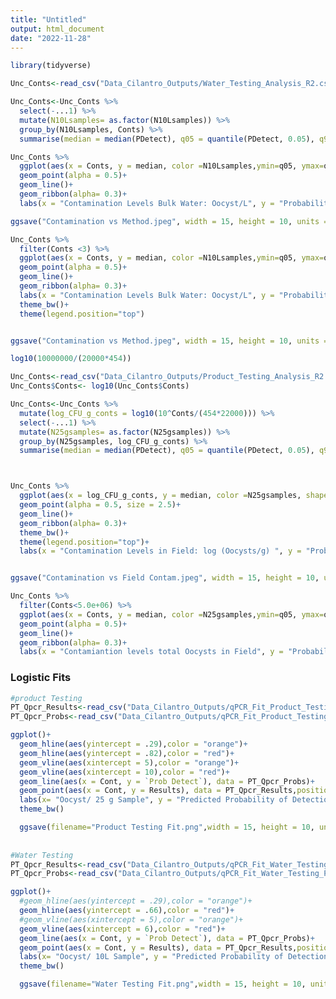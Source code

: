 ```yaml
---
title: "Untitled"
output: html_document
date: "2022-11-28"
---
```

```r
library(tidyverse)
```

```r
Unc_Conts<-read_csv("Data_Cilantro_Outputs/Water_Testing_Analysis_R2.csv")
```

```r
Unc_Conts<-Unc_Conts %>% 
  select(-...1) %>% 
  mutate(N10Lsamples= as.factor(N10Lsamples)) %>% 
  group_by(N10Lsamples, Conts) %>% 
  summarise(median = median(PDetect), q05 = quantile(PDetect, 0.05), q95 = quantile(PDetect, 0.95)) 

Unc_Conts %>% 
  ggplot(aes(x = Conts, y = median, color =N10Lsamples,ymin=q05, ymax=q95, fill = N10Lsamples))+
  geom_point(alpha = 0.5)+
  geom_line()+
  geom_ribbon(alpha= 0.3)+
  labs(x = "Contamination Levels Bulk Water: Oocyst/L", y = "Probability of Detection", fill = "No. 10L Samples", color= "No. 10L Samples")

ggsave("Contamination vs Method.jpeg", width = 15, height = 10, units = "cm", dpi = 600)

```

```r


Unc_Conts %>% 
  filter(Conts <3) %>% 
  ggplot(aes(x = Conts, y = median, color =N10Lsamples,ymin=q05, ymax=q95, fill = N10Lsamples))+
  geom_point(alpha = 0.5)+
  geom_line()+
  geom_ribbon(alpha= 0.3)+
  labs(x = "Contamination Levels Bulk Water: Oocyst/L", y = "Probability of Detection", fill = "No. 10L Samples", color= "No. 10L Samples")+
  theme_bw()+
  theme(legend.position="top")


ggsave("Contamination vs Method.jpeg", width = 15, height = 10, units = "cm", dpi = 600)
```
```r
log10(10000000/(20000*454))
```


```r
Unc_Conts<-read_csv("Data_Cilantro_Outputs/Product_Testing_Analysis_R2.csv")
Unc_Conts$Conts<- log10(Unc_Conts$Conts)
```

```r
Unc_Conts<-Unc_Conts %>%
  mutate(log_CFU_g_conts = log10(10^Conts/(454*22000))) %>% 
  select(-...1) %>% 
  mutate(N25gsamples= as.factor(N25gsamples)) %>% 
  group_by(N25gsamples, log_CFU_g_conts) %>% 
  summarise(median = median(PDetect), q05 = quantile(PDetect, 0.05), q95 = quantile(PDetect, 0.95)) 



Unc_Conts %>% 
  ggplot(aes(x = log_CFU_g_conts, y = median, color =N25gsamples, shape =N25gsamples, linetype =N25gsamples, ymin=q05, ymax=q95, fill = N25gsamples))+
  geom_point(alpha = 0.5, size = 2.5)+
  geom_line()+
  geom_ribbon(alpha= 0.3)+
  theme_bw()+
  theme(legend.position="top")+
  labs(x = "Contamination Levels in Field: log (Oocysts/g) ", y = "Probability of Detection: 25g sample(s)", fill = "No. 25 g Samples", color= "No. 25 g Samples", linetype = "No. 25 g Samples", shape = "No. 25 g Samples")


ggsave("Contamination vs Field Contam.jpeg", width = 15, height = 10, units = "cm", dpi = 600)

```
```r
Unc_Conts %>% 
  filter(Conts<5.0e+06) %>% 
  ggplot(aes(x = Conts, y = median, color =N25gsamples,ymin=q05, ymax=q95, fill = N25gsamples))+
  geom_point(alpha = 0.5)+
  geom_line()+
  geom_ribbon(alpha= 0.3)+
  labs(x = "Contamiantion levels total Oocysts in Field", y = "Probability of Detection", fill = "No. 25g Samples", color= "No. 25g Samples")
```



### Logistic Fits

```r
#product Testing
PT_Qpcr_Results<-read_csv("Data_Cilantro_Outputs/qPCR_Fit_Product_Testing.csv")
PT_Qpcr_Probs<-read_csv("Data_Cilantro_Outputs/qPCR_Fit_Product_Testing_Probs.csv")

ggplot()+
  geom_hline(aes(yintercept = .29),color = "orange")+
  geom_hline(aes(yintercept = .82),color = "red")+  
  geom_vline(aes(xintercept = 5),color = "orange")+
  geom_vline(aes(xintercept = 10),color = "red")+
  geom_line(aes(x = Cont, y = `Prob Detect`), data = PT_Qpcr_Probs)+
  geom_point(aes(x = Cont, y = Results), data = PT_Qpcr_Results,position = position_jitter(height = 0.01, width = 1),shape= 21, fill = "skyblue")+
  labs(x= "Oocyst/ 25 g Sample", y = "Predicted Probability of Detection", title = "Logistic Fit: Product Testing")+
  theme_bw()

  ggsave(filename="Product Testing Fit.png",width = 15, height = 10, units = "cm", dpi = 600)
  
  
#Water Testing
PT_Qpcr_Results<-read_csv("Data_Cilantro_Outputs/qPCR_Fit_Water_Testing.csv")
PT_Qpcr_Probs<-read_csv("Data_Cilantro_Outputs/qPCR_Fit_Water_Testing_Probs.csv")

ggplot()+
  #geom_hline(aes(yintercept = .29),color = "orange")+
  geom_hline(aes(yintercept = .66),color = "red")+  
  #geom_vline(aes(xintercept = 5),color = "orange")+
  geom_vline(aes(xintercept = 6),color = "red")+
  geom_line(aes(x = Cont, y = `Prob Detect`), data = PT_Qpcr_Probs)+
  geom_point(aes(x = Cont, y = Results), data = PT_Qpcr_Results,position = position_jitter(height = 0.01, width = 1),shape= 21, fill = "skyblue")+
  labs(x= "Oocyst/ 10L Sample", y = "Predicted Probability of Detection", title = "Logistic Fit: Agricultural Water Testing")+
  theme_bw()

  ggsave(filename="Water Testing Fit.png",width = 15, height = 10, units = "cm", dpi = 600)
  

```

